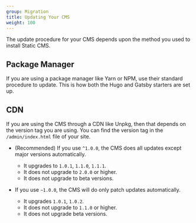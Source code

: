 ```yaml
---
group: Migration
title: Updating Your CMS
weight: 100
---
```


The update procedure for your CMS depends upon the method you used to install Static CMS.

## Package Manager

If you are using a package manager like Yarn or NPM, use their standard procedure to update. This is how both the Hugo and Gatsby starters are set up.

## CDN

If you are using the CMS through a CDN like Unpkg, then that depends on the version tag you are using. You can find the version tag in the `/admin/index.html` file of your site.

- (Recommended) If you use `^1.0.0`, the CMS does all updates except major versions automatically.
  - It upgrades to `1.0.1`, `1.1.0`, `1.1.1`.
  - It does not upgrade to `2.0.0` or higher.
  - It does not upgrade to beta versions.

- If you use `~1.0.0`, the CMS will do only patch updates automatically.
  - It upgrades `1.0.1`, `1.0.2`.
  - It does not upgrade to `1.1.0` or higher.
  - It does not upgrade beta versions.
